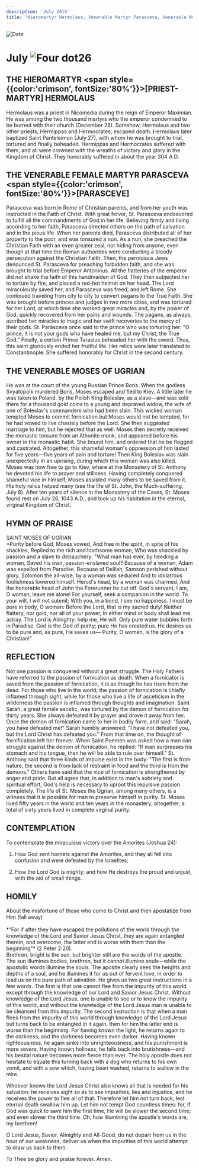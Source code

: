 ```yaml
---
description: 'July 26th'
title: 'Hieromartyr Hermolaus, Venerable Martyr Parasceva, Venerable Moses of Ugrian'
---
```


<RunningHead />
<Image src="/title-imprint.png" height={68} width={50} alt="Date" className="title-imprint"/>

# <div id="date">July <Image className="four-dot" src="/four-dot.png" height={15} width={15} alt="Four dot" />26</div>

## THE HIEROMARTYR <span style={{color:'crimson', fontSize:'80%'}}>[PRIEST-MARTYR]</span> HERMOLAUS

Hermolaus was a priest in Nicomedia during the reign of Emperor Maximian. He was among the two thousand martyrs who the emperor condemned to be burned with their church (December 28). Somehow, Hermolaus and two other priests, Hermippas and Hermocrates, escaped death. Hermolaus later baptized Saint Panteleimon (July 27), with whom he was brought to trial, tortured and finally beheaded. Hermippas and Hermocrates suffered with them, and all were crowned with the wreaths of victory and glory in the Kingdom of Christ. They honorably suffered in about the year 304 A.D.

## THE VENERABLE FEMALE MARTYR PARASCEVA <br /><span style={{color:'crimson', fontSize:'80%'}}>[PARASCEVE]</span>

Parasceva was born in Rome of Christian parents, and from her youth was instructed in the Faith of Christ. With great fervor, St. Parasceva endeavored to fulfill all the commandments of God in her life. Believing firmly and living according to her faith, Parasceva directed others on the path of salvation and in the pious life. When her parents died, Parasceva distributed all of her property to the poor, and was tonsured a nun. As a nun, she preached the Christian Faith with an even greater zeal, not hiding from anyone, even though at that time the Roman authorities were conducting a bloody persecution against the Christian Faith. Then, the pernicious Jews denounced St. Parasceva for preaching forbidden faith, and she was brought to trial before Emperor Antoninus. All the flatteries of the emperor did not shake the faith of this handmaiden of God. They then subjected her to torture by fire, and placed a red-hot helmet on her head. The Lord miraculously saved her, and Parasceva was freed, and left Rome. She continued traveling from city to city to convert pagans to the True Faith. She was brought before princes and judges in two more cities, and was tortured for her Lord, at which time she worked great miracles and, by the power of God, quickly recovered from her pains and wounds. The pagans, as always, ascribed her miracles to magic and her swift recoveries to the mercy of their gods. St. Parasceva once said to the prince who was torturing her: "O prince, it is not your gods who have healed me, but my Christ, the True God." Finally, a certain Prince Tarasius beheaded her with the sword. Thus, this saint gloriously ended her fruitful life. Her relics were later translated to Constantinople. She suffered honorably for Christ in the second century.

## THE VENERABLE MOSES OF UGRIAN

He was at the court of the young Russian Prince Boris. When the godless Svyatopolk murdered Boris, Moses escaped and fled to Kiev. A little later he was taken to Poland, by the Polish King Boleslav, as a slave—and was sold there for a thousand gold coins to a young and depraved widow, the wife of one of Boleslav's commanders who had been slain. This wicked woman tempted Moses to commit fornication but Moses would not be tempted, for he had vowed to live chastely before the Lord. She then suggested marriage to him, but he rejected that as well. Moses then secretly received the monastic tonsure from an Athonite monk, and appeared before his owner in the monastic habit. She bound him, and ordered that he be flogged and castrated. Altogether, this shameful woman's oppression of him lasted for five years—five years of pain and torture! Then King Boleslav was slain unexpectedly in an uprising, during which this woman was also killed. Moses was now free to go to Kiev, where at the Monastery of St. Anthony he devoted his life to prayer and stillness. Having completely conquered shameful vice in himself, Moses assisted many others to be saved from it. His holy relics helped many (see the life of St. John, the Much-suffering, July 8). After ten years of silence in the Monastery of the Caves, St. Moses found rest on July 26, 1043 A.D., and took up his habitation in the eternal, virginal Kingdom of Christ.


## HYMN OF PRAISE
<div style={{textAlign:'center', color:'crimson', fontWeight:'bold'}}>
SAINT MOSES OF UGRIAN
</div>
>Purity before God, Moses vowed,  
And free in the spirit, in spite of his shackles,  
Replied to the rich and loathsome woman,  
Who was shackled by passion and a slave to debauchery:  
"What man has ever, by heeding a woman,  
Saved his own, passion-enslaved soul?  
Because of a woman, Adam was expelled from Paradise.  
Because of Delilah, Samson perished without glory.  
Solomon the all-wise, by a woman was seduced  
And to idolatrous foolishness lowered himself.  
Herod's head, by a woman was charmed,  
And the honorable head of John the Forerunner he cut off.  
God's servant, I am, O woman, leave me alone!  
For yourself, seek a companion in the world.  
To your will, I will not submit;  
With you, in a bond, I see no happiness.  
I must be pure in body, O woman:  
Before the Lord, that is my sacred duty!  
Neither flattery, nor gold, nor all of your power,  
In either mind or body shall lead me astray.  
The Lord is Almighty: help me, He will.  
Only pure water bubbles forth in Paradise.  
God is the God of purity; pure He has created us.  
He desires us to be pure and, as pure, He saves us—  
Purity, O woman, is the glory of a Christian!"  


## REFLECTION

Not one passion is conquered without a great struggle. The Holy Fathers have referred to the passion of fornication as death. When a fornicator is saved from the passion of fornication, it is as though he has risen from the dead. For those who live in the world, the passion of fornication is chiefly inflamed through sight, while for those who live a life of asceticism in the wilderness the passion is inflamed through thoughts and imagination. Saint Sarah, a great female ascetic, was tortured by the demon of fornication for thirty years. She always defeated it by prayer and drove it away from her. Once the demon of fornication came to her in bodily form, and said: "Sarah, you have defeated me!" Sarah humbly answered: "I have not defeated you, but the Lord Christ has defeated you." From that time on, the thought of fornification left her forever. When Saint Poemen was asked how a man can struggle against the demon of fornication, he replied: "If man surpresses his stomach and his tongue, then he will be able to rule over himself." St. Anthony said that three kinds of impulse exist in the body: "The first is from nature, the second is from lack of restraint in food and the third is from the demons." Others have said that the vice of fornication is strengthened by anger and pride. But all agree that, in addition to man's sobriety and spiritual effort, God's help is necessary to uproot this repulsive passion completely. The life of St. Moses the Ugrian, among many others, is a witness that it is possible for man to preserve himself in purity. St. Moses lived fifty years in the world and ten years in the monastery; altogether, a total of sixty years lived in complete virginal purity.


## CONTEMPLATION

To contemplate the miraculous victory over the Amorites (Joshua 24):

1. How God sent hornets against the Amorites, and they all fell into confusion and were defeated by the Israelites;

2. How the Lord God is mighty; and how He destroys the proud and unjust, with the aid of small things.


## HOMILY
<div style={{textAlign:'center', color:'crimson', fontWeight:'bold'}}>
About the misfortune of those who come to Christ and then apostatize from Him (fall away)
</div>
<br />
<div style={{textAlign:'right'}}>
*"For if after they have escaped the pollutions of the world through the knowledge of the Lord and Savior Jesus Christ, they are again entangled therein, and overcome, the latter end is worse with them than the beginning"* (2 Peter 2:20).
</div>
Brethren, bright is the sun, but brighter still are the words of the apostle. The sun illumines bodies, brethren, but it cannot illumine souls—while the apostolic words illumine the souls. The apostle clearly sees the heights and depths of a soul, and he illumines it for us out of fervent love, in order to lead us on the pure path of salvation. He gives us two great instructions in a few words. The first is that one cannot flee from the impurity of this world except through the knowledge of our Lord and Savior Jesus Christ. Without knowledge of the Lord Jesus, one is unable to see or to know the impurity of this world, and without the knowledge of the Lord Jesus man is unable to be cleansed from this impurity. The second instruction is that when a man flees from the impurity of this world through knowledge of the Lord Jesus but turns back to be entangled in it again, then for him the latter end is worse than the beginning. For having known the light, he returns again to the darkness, and the darkness becomes even darker. Having known righteousness, he again sinks into unrighteousness, and his punishment is more severe. Having known holiness, he falls back into brutishness—and his bestial nature becomes more fierce than ever. The holy apostle does not hesitate to equate this turning back with a dog who returns to his own vomit, and with a sow which, having been washed, returns to wallow in the mire.

Whoever knows the Lord Jesus Christ also knows all that is needed for his salvation: he receives sight so as to see impurities, lies and injustice, and he receives the power to flee all of that. Therefore let him not turn back, lest eternal death swallow him up. Let him not tempt God countless times: for, if God was quick to save him the first time, He will be slower the second time; and even slower the third time. Oh, how illumining the apostle's words are, my brethren!

O Lord Jesus, Savior, Almighty and All-Good, do not depart from us in the hour of our weakness; deliver us when the impurities of this world attempt to draw us back to them.

To Thee be glory and praise forever. Amen.